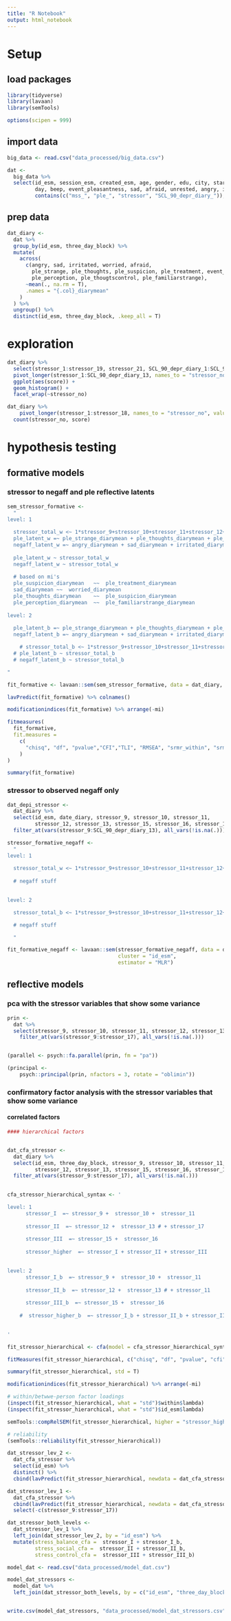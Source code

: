 ```yaml
---
title: "R Notebook"
output: html_notebook
---
```


# Setup

## load packages

```r
library(tidyverse)
library(lavaan)
library(semTools)

options(scipen = 999)
```

## import data

```r
big_data <- read.csv("data_processed/big_data.csv")

dat <- 
  big_data %>% 
  select(id_esm, session_esm, created_esm, age, gender, edu, city, start_date, date_esm, date_diary, three_day_block,
         day, beep, event_pleasantness, sad, afraid, unrested, angry, irritated, worried,
         contains(c("mss_", "ple_", "stressor", "SCL_90_depr_diary_")), -contains(c("minutes")))
```

## prep data

```r
dat_diary <-
  dat %>% 
  group_by(id_esm, three_day_block) %>% 
  mutate(
    across(
      c(angry, sad, irritated, worried, afraid,
        ple_strange, ple_thoughts, ple_suspicion, ple_treatment, event_pleasantness,
        ple_perception, ple_thougtscontrol, ple_familiarstrange),
      ~mean(., na.rm = T),
      .names = "{.col}_diarymean"
    )
  ) %>% 
  ungroup() %>% 
  distinct(id_esm, three_day_block, .keep_all = T)

```

# exploration

```r
dat_diary %>% 
  select(stressor_1:stressor_19, stressor_21, SCL_90_depr_diary_1:SCL_90_depr_diary_13) %>% 
  pivot_longer(stressor_1:SCL_90_depr_diary_13, names_to = "stressor_no", values_to = "score") %>% 
  ggplot(aes(score)) + 
  geom_histogram() + 
  facet_wrap(~stressor_no)

```


```r
dat_diary %>% 
    pivot_longer(stressor_1:stressor_18, names_to = "stressor_no", values_to = "score") %>% 
  count(stressor_no, score)
```


# hypothesis testing

## formative models

### stressor to negaff and ple reflective latents

```r
sem_stressor_formative <- 
  "
level: 1
  
  stressor_total_w <~ 1*stressor_9+stressor_10+stressor_11+stressor_12+stressor_13+stressor_15+stressor_16+stressor_17
  ple_latent_w =~ ple_strange_diarymean + ple_thoughts_diarymean + ple_suspicion_diarymean + ple_treatment_diarymean + ple_perception_diarymean + ple_thougtscontrol_diarymean + ple_familiarstrange_diarymean
  negaff_latent_w =~ angry_diarymean + sad_diarymean + irritated_diarymean + worried_diarymean
  
  ple_latent_w ~ stressor_total_w 
  negaff_latent_w ~ stressor_total_w 
  
  # based on mi's
  ple_suspicion_diarymean	~~	ple_treatment_diarymean
  sad_diarymean	~~	worried_diarymean
  ple_thoughts_diarymean	~~	ple_suspicion_diarymean
  ple_perception_diarymean	~~	ple_familiarstrange_diarymean
  
level: 2
  
  ple_latent_b =~ ple_strange_diarymean + ple_thoughts_diarymean + ple_suspicion_diarymean + ple_treatment_diarymean + ple_perception_diarymean + ple_thougtscontrol_diarymean + ple_familiarstrange_diarymean
  negaff_latent_b =~ angry_diarymean + sad_diarymean + irritated_diarymean + worried_diarymean

    # stressor_total_b <~ 1*stressor_9+stressor_10+stressor_11+stressor_12+stressor_13+stressor_15+stressor_16+stressor_17
  # ple_latent_b ~ stressor_total_b
  # negaff_latent_b ~ stressor_total_b

"

```

```r
fit_formative <- lavaan::sem(sem_stressor_formative, data = dat_diary, cluster = "id_esm", estimator = "ML")
```

```r
lavPredict(fit_formative) %>% colnames()
```


```r
modificationindices(fit_formative) %>% arrange(-mi)
```


```r
fitmeasures(
  fit_formative,
  fit.measures = 
    c(
      "chisq", "df", "pvalue","CFI","TLI", "RMSEA", "srmr_within", "srmr_between"
    )
)
```

```r
summary(fit_formative)
```

### stressor to observed negaff only

```r

dat_depi_stressor <-
  dat_diary %>% 
  select(id_esm, date_diary, stressor_9, stressor_10, stressor_11,
         stressor_12, stressor_13, stressor_15, stressor_16, stressor_17, contains("SCL_90_depr_diary_")) %>%
  filter_at(vars(stressor_9:SCL_90_depr_diary_13), all_vars(!is.na(.))) 

stressor_formative_negaff <- 
  "
level: 1
  
  stressor_total_w <~ 1*stressor_9+stressor_10+stressor_11+stressor_12+stressor_13+stressor_15+stressor_16+stressor_17
  
  # negaff stuff

  
level: 2

  stressor_total_b <~ 1*stressor_9+stressor_10+stressor_11+stressor_12+stressor_13+stressor_15+stressor_16+stressor_17

  # negaff stuff

  "

```

```r
fit_formative_negaff <- lavaan::sem(stressor_formative_negaff, data = dat_depi_stressor, 
                                    cluster = "id_esm",
                                    estimator = "MLR")
```

## reflective models

### pca with the stressor variables that show some variance

```r
prin <-
  dat %>%
  select(stressor_9, stressor_10, stressor_11, stressor_12, stressor_13, stressor_15, stressor_16, stressor_17) %>% 
    filter_at(vars(stressor_9:stressor_17), all_vars(!is.na(.)))


(parallel <- psych::fa.parallel(prin, fm = "pa"))

(principal <-
    psych::principal(prin, nfactors = 3, rotate = "oblimin"))
```

### confirmatory factor analysis with the stressor variables that show some variance

#### correlated factors

```r
#### hierarchical factors


dat_cfa_stressor <-
  dat_diary %>% 
  select(id_esm, three_day_block, stressor_9, stressor_10, stressor_11,
         stressor_12, stressor_13, stressor_15, stressor_16, stressor_17) %>%
  filter_at(vars(stressor_9:stressor_17), all_vars(!is.na(.))) 
  

cfa_stressor_hierarchical_syntax <- '

level: 1
      stressor_I  =~ stressor_9 +  stressor_10 +  stressor_11
      
      stressor_II  =~ stressor_12 +  stressor_13 # + stressor_17
      
      stressor_III  =~ stressor_15 +  stressor_16
      
      stressor_higher  =~ stressor_I + stressor_II + stressor_III

      
level: 2
      stressor_I_b  =~ stressor_9 +  stressor_10 +  stressor_11
      
      stressor_II_b  =~ stressor_12 +  stressor_13 # + stressor_11
      
      stressor_III_b  =~ stressor_15 +  stressor_16
      
    #  stressor_higher_b  =~ stressor_I_b + stressor_II_b + stressor_III_b

      
'

fit_stressor_hierarchical <- cfa(model = cfa_stressor_hierarchical_syntax, data = dat_cfa_stressor, std.lv = TRUE, cluster = "id_esm", estimator = "MLR")
```

```r

fitMeasures(fit_stressor_hierarchical, c("chisq", "df", "pvalue", "cfi", "tli", "rmsea", "srmr_within", "srmr_between"))
```

```r
summary(fit_stressor_hierarchical, std = T)

```

```r
modificationindices(fit_stressor_hierarchical) %>% arrange(-mi)

```


```r
# within/betwwe-person factor loadings
(inspect(fit_stressor_hierarchical, what = "std")$within$lambda)
(inspect(fit_stressor_hierarchical, what = "std")$id_esm$lambda)
```
```r

semTools::compRelSEM(fit_stressor_hierarchical, higher = "stressor_higher")

```


```r
# reliability
(semTools::reliability(fit_stressor_hierarchical))

```

```r
dat_stressor_lev_2 <-
  dat_cfa_stressor %>%
  select(id_esm) %>%
  distinct() %>%
  cbind(lavPredict(fit_stressor_hierarchical, newdata = dat_cfa_stressor[3:10], level = 2L))

dat_stressor_lev_1 <-
  dat_cfa_stressor %>%
  cbind(lavPredict(fit_stressor_hierarchical, newdata = dat_cfa_stressor[3:10], level = 1L)) %>%
  select(-c(stressor_9:stressor_17))

dat_stressor_both_levels <-
  dat_stressor_lev_1 %>%
  left_join(dat_stressor_lev_2, by = "id_esm") %>%
  mutate(stress_balance_cfa =  stressor_I + stressor_I_b,
         stress_social_cfa =  stressor_II + stressor_II_b,
         stress_control_cfa =  stressor_III + stressor_III_b)
```


```r
model_dat <- read.csv("data_processed/model_dat.csv")

model_dat_stressors <-
  model_dat %>% 
  left_join(dat_stressor_both_levels, by = c("id_esm", "three_day_block"))


write.csv(model_dat_stressors, "data_processed/model_dat_stressors.csv", row.names = F)

```
